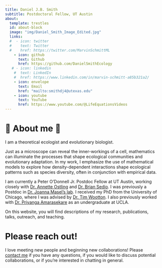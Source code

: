 ---
title: Daniel J.B. Smith
subtitle: Postdoctoral Fellow, UT Austin
about:
  template: trestles
  id: about-block
  image: "img/Daniel_Smith_Image_Edited.jpg"
  links:
  #  - icon: twitter
  #    text: Twitter
  #    href: https://twitter.com/MarvinSchmittML
    - icon: github
      text: Github
      href: https://github.com/DanielSmithEcology
   # - icon: linkedin
    #  text: LinkedIn
    #  href: https://www.linkedin.com/in/marvin-schmitt-a85b321a2/
    - icon: envelope
      text: Email
      href: "mailto:smithdj4@utexas.edu"  
    - icon: youtube
      text: YouTube
      href: https://www.youtube.com/@LifeEquationsVideos
---
# 🌳 About me 🌱
I am a theoretical ecologist and evolutionary biologist. 

Just as a microscope can reveal the inner-workings of a cell, mathematics can illuminate the processes that shape ecological communities and evolutionary adaptation. In my work, I emphasize the use of mathematical models to explore how density-dependent interactions shape ecological patterns such as species diversity, often in conjunction with empirical data. 

I am currently a Peter O'Donnell Jr. Postdoc Fellow at UT Austin, working closely with [Dr. Annette Ostling](https://sites.google.com/utexas.edu/ostlinglab/home?authuser=0) and [Dr. Brian Sedio](http://briansedio.weebly.com/). I was previously a Postdoc in [Dr. Joanna Masel's lab](https://www.masellab.org/people/joanna-masel). I received my PhD from the University of Chicago, where I was advised by [Dr. Tim Wootton](https://voices.uchicago.edu/woottonlab/). I also previously worked with [Dr. Priyanga Amarasekare ](https://faculty.eeb.ucla.edu/amarasekare/index.html) as an undergraduate at UCLA. 

On this website, you will find descriptions of my research, publications, talks, outreach, and teaching. 

# Please reach out! 

I love meeting new people and beginning new collaborations! Please [contact me](mailto:smithdj4@utexas.edu) if you have any questions, if you would like to discuss potential collaborations, or if you're interested in chatting in general. 


